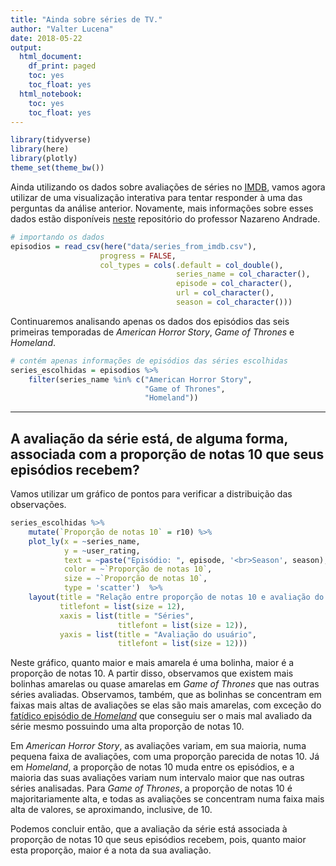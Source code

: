 ```yaml
---
title: "Ainda sobre séries de TV."
author: "Valter Lucena"
date: 2018-05-22
output:
  html_document:
    df_print: paged
    toc: yes
    toc_float: yes
  html_notebook:
    toc: yes
    toc_float: yes
---
```


```r
library(tidyverse)
library(here)
library(plotly)
theme_set(theme_bw())
```

Ainda utilizando os dados sobre avaliações de séries no [IMDB](https://www.imdb.com), vamos agora utilizar de uma visualização interativa para tentar responder à uma das perguntas da análise anterior. Novamente, mais informações sobre esses dados estão disponíveis [neste](https://github.com/nazareno/imdb-series) repositório do professor Nazareno Andrade.

```r
# importando os dados
episodios = read_csv(here("data/series_from_imdb.csv"), 
                    progress = FALSE,
                    col_types = cols(.default = col_double(), 
                                     series_name = col_character(), 
                                     episode = col_character(), 
                                     url = col_character(),
                                     season = col_character()))
```

Continuaremos analisando apenas os dados dos episódios das seis primeiras temporadas de *American Horror Story*, *Game of Thrones* e *Homeland*.

```r
# contém apenas informações de episódios das séries escolhidas
series_escolhidas = episodios %>% 
    filter(series_name %in% c("American Horror Story", 
                              "Game of Thrones", 
                              "Homeland"))
```

***

## A avaliação da série está, de alguma forma, associada com a proporção de notas 10 que seus episódios recebem?

Vamos utilizar um gráfico de pontos para verificar a distribuição das observações.

```r
series_escolhidas %>% 
    mutate(`Proporção de notas 10` = r10) %>%  
    plot_ly(x = ~series_name,
            y = ~user_rating,
            text = ~paste("Episódio: ", episode, '<br>Season', season),
            color = ~`Proporção de notas 10`,
            size = ~`Proporção de notas 10`,
            type = 'scatter')  %>% 
    layout(title = "Relação entre proporção de notas 10 e avaliação do usuário por episódio",
           titlefont = list(size = 12), 
           xaxis = list(title = "Séries",
                        titlefont = list(size = 12)),
           yaxis = list(title = "Avaliação do usuário",
                        titlefont = list(size = 12)))

```

Neste gráfico, quanto maior e mais amarela é uma bolinha, maior é a proporção de notas 10. A partir disso, observamos que existem mais bolinhas amarelas ou quase amarelas em *Game of Thrones* que nas outras séries avaliadas. Observamos, também, que as bolinhas se concentram em faixas mais altas de avaliações se elas são mais amarelas, com exceção do [fatídico episódio de *Homeland*](https://www.imdb.com/title/tt3952170/) que conseguiu ser o mais mal avaliado da série mesmo possuindo uma alta proporção de notas 10. 

Em *American Horror Story*, as avaliações variam, em sua maioria, numa pequena faixa de avaliações, com uma proporção parecida de notas 10. Já em *Homeland*, a proporção de notas 10 muda entre os episódios, e a maioria das suas avaliações variam num intervalo maior que nas outras séries analisadas. Para *Game of Thrones*, a proporção de notas 10 é majoritariamente alta, e todas as avaliações se concentram numa faixa mais alta de valores, se aproximando, inclusive, de 10.

Podemos concluir então, que a avaliação da série está associada à proporção de notas 10 que seus episódios recebem, pois, quanto maior esta proporção, maior é a nota da sua avaliação. 